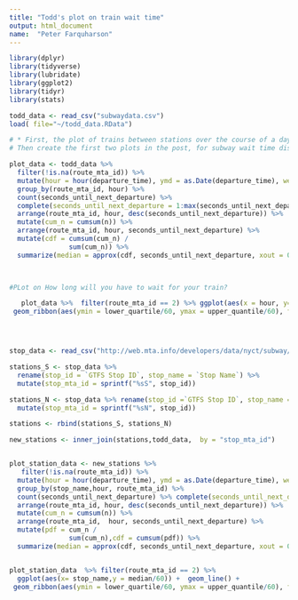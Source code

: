 ```yaml
---
title: "Todd's plot on train wait time"
output: html_document
name:  "Peter Farquharson"
---
```


```r

library(dplyr)
library(tidyverse)
library(lubridate)
library(ggplot2)
library(tidyr)
library(stats)

todd_data <- read_csv("subwaydata.csv")
load( file="~/todd_data.RData")

# * First, the plot of trains between stations over the course of a day (4th plot in post for May 16th) 
# Then create the first two plots in the post, for subway wait time distributions and wait time by hour for a given line 


```


```r

plot_data <- todd_data %>% 
  filter(!is.na(route_mta_id)) %>% 
  mutate(hour = hour(departure_time), ymd = as.Date(departure_time), week_day = wday(departure_time)) %>% filter(week_day > 1 & week_day < 7) %>%
  group_by(route_mta_id, hour) %>% 
  count(seconds_until_next_departure) %>%
  complete(seconds_until_next_departure = 1:max(seconds_until_next_departure), fill = list(n = 0)) %>% 
  arrange(route_mta_id, hour, desc(seconds_until_next_departure)) %>% 
  mutate(cum_n = cumsum(n)) %>% 
  arrange(route_mta_id, hour, seconds_until_next_departure) %>%
  mutate(cdf = cumsum(cum_n) / 
               sum(cum_n)) %>%
  summarize(median = approx(cdf, seconds_until_next_departure, xout = 0.5)$y, lower_quartile = approx(cdf, seconds_until_next_departure, xout = 0.10)$y, seventh_quantile = approx(cdf, seconds_until_next_departure, xout = 0.75)$y, quart_quantile = approx(cdf, seconds_until_next_departure, xout = 0.25)$y, upper_quantile = approx(cdf, seconds_until_next_departure, xout = .9)$y)

                                                                                                                                               


```


```r
#PLot on How long will you have to wait for your train?

   plot_data %>%  filter(route_mta_id == 2) %>% ggplot(aes(x = hour, y= median/60)) +  geom_line() + scale_y_continuous() + scale_x_continuous() +
 geom_ribbon(aes(ymin = lower_quartile/60, ymax = upper_quantile/60), fill = "grey80") + geom_ribbon(aes(ymin =quart_quantile/60, ymax =seventh_quantile/60), fill = "grey70") + geom_line() + scale_y_continuous(name = "Wait Time") + scale_x_continuous(breaks = c(0, 5,10,15,20,25),label = c("12am", "6am", "12pm", "6pm", "12am", "6am")) + ggtitle(paste("Train Wait Time by line per Hour"))





```

```r

stop_data <- read_csv("http://web.mta.info/developers/data/nyct/subway/Stations.csv")

stations_S <- stop_data %>%
  rename(stop_id = `GTFS Stop ID`, stop_name = `Stop Name`) %>%
  mutate(stop_mta_id = sprintf("%sS", stop_id))

stations_N <- stop_data %>% rename(stop_id =`GTFS Stop ID`, stop_name = `Stop Name`) %>%
  mutate(stop_mta_id = sprintf("%sN", stop_id))

stations <- rbind(stations_S, stations_N)

new_stations <- inner_join(stations,todd_data,  by = "stop_mta_id") 



```

```r


plot_station_data <- new_stations %>%
   filter(!is.na(route_mta_id)) %>% 
  mutate(hour = hour(departure_time), ymd = as.Date(departure_time), week_day = wday(departure_time)) %>% filter(week_day > 1 & week_day < 7) %>%
  group_by(stop_name,hour, route_mta_id) %>% 
  count(seconds_until_next_departure) %>% complete(seconds_until_next_departure = 1:max(seconds_until_next_departure), fill = list(n = 0)) %>% group_by(route_mta_id, hour, stop_name) %>% 
  arrange(route_mta_id, hour, desc(seconds_until_next_departure)) %>% 
  mutate(cum_n = cumsum(n)) %>% 
  arrange(route_mta_id,  hour, seconds_until_next_departure) %>%
  mutate(pdf = cum_n / 
               sum(cum_n),cdf = cumsum(pdf)) %>%
  summarize(median = approx(cdf, seconds_until_next_departure, xout = 0.5)$y, lower_quartile = approx(cdf, seconds_until_next_departure, xout = 0.10)$y, seventh_quantile = approx(cdf, seconds_until_next_departure, xout = 0.75)$y, quart_quantile = approx(cdf, seconds_until_next_departure, xout = 0.25)$y, upper_quantile = approx(cdf, seconds_until_next_departure, xout = .9)$y)



```

```r


plot_station_data  %>% filter(route_mta_id == 2) %>%
  ggplot(aes(x= stop_name,y = median/60)) +  geom_line() + 
 geom_ribbon(aes(ymin = lower_quartile/60, ymax = upper_quantile/60), fill = "grey80") +  geom_line() + ggtitle(paste("Train Wait Time by Station per Hour")) + coord_flip()






```